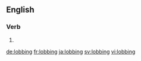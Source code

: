 ==English==

===Verb===
{{head|en}}

# {{present participle of|lob}}

[[de:lobbing]]
[[fr:lobbing]]
[[ja:lobbing]]
[[sv:lobbing]]
[[vi:lobbing]]